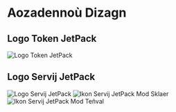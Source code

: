 # Aozadennoù Dizagn

## Logo Token JetPack

![Logo Token JetPack](/images/jetpack.svg)

## Logo Servij JetPack

![Logo Servij JetPack](/images/jetpack_image.png)
![Ikon Servij JetPack Mod Sklaer](/images/jetpack_logo.svg)
![Ikon Servij JetPack Mod Teñval](/images/jetpack_logo_dark.svg)